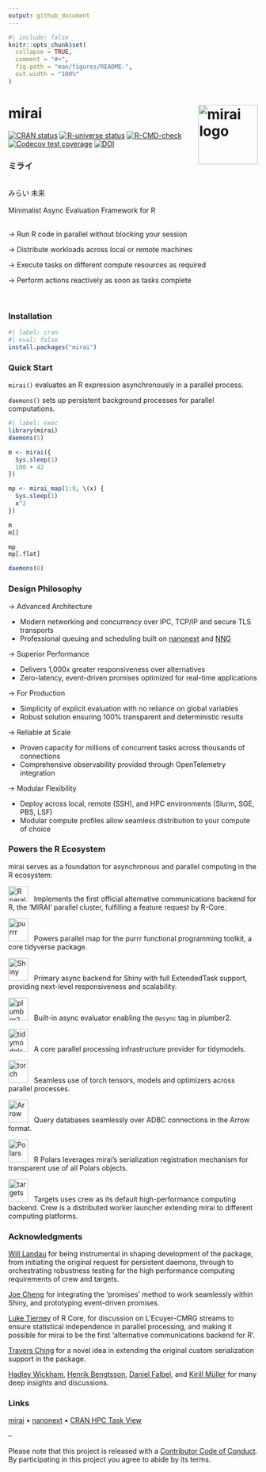 ```yaml
---
output: github_document
---
```


<!-- README.md is generated from README.Rmd. Please edit that file -->

```r
#| include: false
knitr::opts_chunk$set(
  collapse = TRUE,
  comment = "#>",
  fig.path = "man/figures/README-",
  out.width = "100%"
)
```

# mirai <a href="https://mirai.r-lib.org/" alt="mirai"><img src="man/figures/logo.png" alt="mirai logo" align="right" width="120"/></a>

<!-- badges: start -->
[![CRAN status](https://www.r-pkg.org/badges/version/mirai)](https://CRAN.R-project.org/package=mirai)
[![R-universe status](https://r-lib.r-universe.dev/badges/mirai)](https://r-lib.r-universe.dev/mirai)
[![R-CMD-check](https://github.com/r-lib/mirai/actions/workflows/R-CMD-check.yaml/badge.svg)](https://github.com/r-lib/mirai/actions/workflows/R-CMD-check.yaml)
[![Codecov test coverage](https://codecov.io/gh/r-lib/mirai/graph/badge.svg)](https://app.codecov.io/gh/r-lib/mirai)
[![DOI](https://zenodo.org/badge/459341940.svg)](https://zenodo.org/badge/latestdoi/459341940)
<!-- badges: end -->

### ミライ

<br />
みらい  未来
<br /><br />
Minimalist Async Evaluation Framework for R
<br /><br />

→ Run R code in parallel without blocking your session

→ Distribute workloads across local or remote machines

→ Execute tasks on different compute resources as required

→ Perform actions reactively as soon as tasks complete

<br />

### Installation

```r
#| label: cran
#| eval: false
install.packages("mirai")
```

### Quick Start

`mirai()` evaluates an R expression asynchronously in a parallel process.

`daemons()` sets up persistent background processes for parallel computations.

```r
#| label: exec
library(mirai)
daemons(5)

m <- mirai({
  Sys.sleep(1)
  100 + 42
})

mp <- mirai_map(1:9, \(x) {
  Sys.sleep(1)
  x^2
})

m
m[]

mp
mp[.flat]

daemons(0)
```

### Design Philosophy

→ Advanced Architecture

- Modern networking and concurrency over IPC, TCP/IP and secure TLS transports
- Professional queuing and scheduling built on [nanonext](https://github.com/r-lib/nanonext/) and [NNG](https://nng.nanomsg.org/)

→ Superior Performance

- Delivers 1,000x greater responsiveness over alternatives
- Zero-latency, event-driven promises optimized for real-time applications

→ For Production

- Simplicity of explicit evaluation with no reliance on global variables
- Robust solution ensuring 100% transparent and deterministic results

→ Reliable at Scale

- Proven capacity for millions of concurrent tasks across thousands of connections
- Comprehensive observability provided through OpenTelemetry integration

→ Modular Flexibility

- Deploy across local, remote (SSH), and HPC environments (Slurm, SGE, PBS, LSF)
- Modular compute profiles allow seamless distribution to your compute of choice

### Powers the R Ecosystem

mirai serves as a foundation for asynchronous and parallel computing in the R ecosystem:

[<img alt="R parallel" src="https://www.r-project.org/logo/Rlogo.png" width="40" height="31" />](https://mirai.r-lib.org/articles/v04-parallel.html) &nbsp; Implements the first official alternative communications backend for R, the 'MIRAI' parallel cluster, fulfilling a feature request by R-Core.

[<img alt="purrr" src="https://purrr.tidyverse.org/logo.png" width="40" height="46" />](https://purrr.tidyverse.org) &nbsp; Powers parallel map for the purrr functional programming toolkit, a core tidyverse package.

[<img alt="Shiny" src="https://github.com/rstudio/shiny/raw/main/man/figures/logo.png" width="40" height="46" />](https://mirai.r-lib.org/articles/v02-promises.html) &nbsp; Primary async backend for Shiny with full ExtendedTask support, providing next-level responsiveness and scalability.

[<img alt="plumber2" src="https://github.com/posit-dev/plumber2/raw/main/man/figures/logo.svg" width="40" height="46" />](https://mirai.r-lib.org/articles/v02-promises.html) &nbsp; Built-in async evaluator enabling the `@async` tag in plumber2.

[<img alt="tidymodels" src="https://www.tidymodels.org/images/tidymodels.png" width="40" height="46" />](https://tune.tidymodels.org/) &nbsp; A core parallel processing infrastructure provider for tidymodels.

[<img alt="torch" src="https://torch.mlverse.org/css/images/hex/torch.png" width="40" height="46" />](https://mirai.r-lib.org/articles/v03-serialization.html) &nbsp; Seamless use of torch tensors, models and optimizers across parallel processes.

[<img alt="Arrow" src="https://arrow.apache.org/img/arrow-logo_hex_black-txt_white-bg.png" width="40" height="46" />](https://mirai.r-lib.org/articles/v03-serialization.html) &nbsp; Query databases seamlessly over ADBC connections in the Arrow format.

[<img alt="Polars" src="https://github.com/pola-rs/polars-static/raw/master/logos/polars_logo_blue.svg" width="40" height="46" />](https://mirai.r-lib.org/articles/v03-serialization.html) &nbsp; R Polars leverages mirai's serialization registration mechanism for transparent use of all Polars objects.

[<img alt="targets" src="https://github.com/ropensci/targets/raw/main/man/figures/logo.png" width="40" height="46" />](https://docs.ropensci.org/targets/) &nbsp; Targets uses crew as its default high-performance computing backend. Crew is a distributed worker launcher extending mirai to different computing platforms.

### Acknowledgments

[Will Landau](https://github.com/wlandau/) for being instrumental in shaping development of the package, from initiating the original request for persistent daemons, through to orchestrating robustness testing for the high performance computing requirements of crew and targets.

[Joe Cheng](https://github.com/jcheng5/) for integrating the 'promises' method to work seamlessly within Shiny, and prototyping event-driven promises.

[Luke Tierney](https://github.com/ltierney/) of R Core, for discussion on L'Ecuyer-CMRG streams to ensure statistical independence in parallel processing, and making it possible for mirai to be the first 'alternative communications backend for R'.

[Travers Ching](https://github.com/traversc) for a novel idea in extending the original custom serialization support in the package.

[Hadley Wickham](https://github.com/hadley), [Henrik Bengtsson](https://github.com/HenrikBengtsson/), [Daniel Falbel](https://github.com/dfalbel/), and [Kirill Müller](https://github.com/krlmlr/) for many deep insights and discussions.

### Links

[mirai](https://mirai.r-lib.org/) • [nanonext](https://nanonext.r-lib.org/) • [CRAN HPC Task View](https://cran.r-project.org/view=HighPerformanceComputing)

--

Please note that this project is released with a [Contributor Code of Conduct](https://mirai.r-lib.org/CODE_OF_CONDUCT.html). By participating in this project you agree to abide by its terms.
